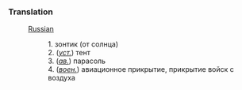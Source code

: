 === Translation ===

:[[Russian]]
::1.  зонтик (от солнца) 
::2.  (''[[уст.]]'') тент 
::3.  (''[[ав.]]'') парасоль 
::4.  (''[[воен.]]'') авиационное прикрытие, прикрытие войск с воздуха